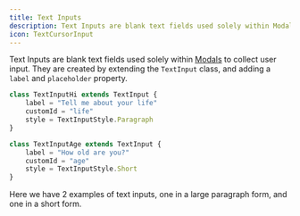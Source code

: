 ```yaml
---
title: Text Inputs
description: Text Inputs are blank text fields used solely within Modals to collect user input.
icon: TextCursorInput
---
```


Text Inputs are blank text fields used solely within [Modals](/api/classes/modals) to collect user input. They are created by extending the `TextInput` class, and adding a `label` and `placeholder` property.

```ts title="src/components/text-input.ts"
class TextInputHi extends TextInput {
	label = "Tell me about your life"
	customId = "life"
	style = TextInputStyle.Paragraph
}

class TextInputAge extends TextInput {
	label = "How old are you?"
	customId = "age"
	style = TextInputStyle.Short
}
```

Here we have 2 examples of text inputs, one in a large paragraph form, and one in a short form. 
